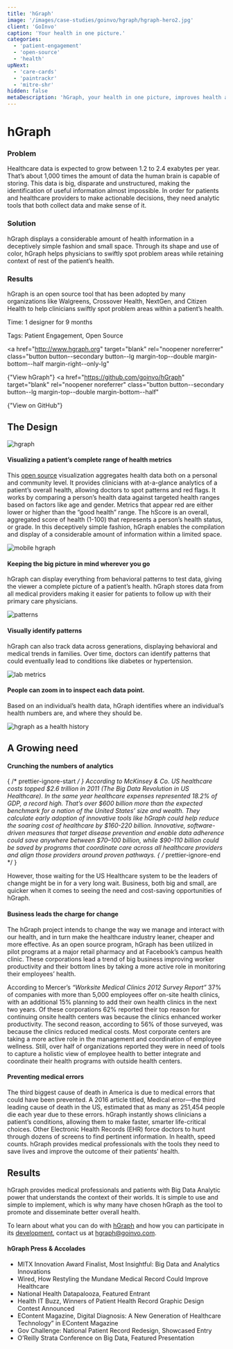 ```yaml
---
title: 'hGraph'
image: '/images/case-studies/goinvo/hgraph/hgraph-hero2.jpg'
client: 'GoInvo'
caption: 'Your health in one picture.'
categories:
  - 'patient-engagement'
  - 'open-source'
  - 'health'
upNext:
  - 'care-cards'
  - 'paintrackr'
  - 'mitre-shr'
hidden: false
metaDescription: 'hGraph, your health in one picture, improves health and healthcare with agile design and big data analytics'
---
```



# hGraph

### Problem

Healthcare data is expected to grow between 1.2 to 2.4 exabytes per year. That’s about 1,000 times the amount of data the human brain is capable of storing. This data is big, disparate and unstructured, making the identification of useful information almost impossible. In order for patients and healthcare providers to make actionable decisions, they need analytic tools that both collect data and make sense of it.

### Solution

hGraph displays a considerable amount of health information in a deceptively simple fashion and small space. Through its shape and use of color, hGraph helps physicians to swiftly spot problem areas while retaining context of rest of the patient’s health.

### Results

hGraph is an open source tool that has been adopted by many organizations like Walgreens, Crossover Health, NextGen, and Citizen Health to help clinicians swiftly spot problem areas within a patient’s health.

<span class="text--uppercase text--gray text--bold text--spacing text--md">Time:</span> 1 designer for 9 months

<span class="text--uppercase text--gray text--bold text--spacing text--md">Tags:</span> Patient Engagement, Open Source

<a
  href="http://www.hgraph.org"
  target="blank"
  rel="noopener noreferrer"
  class="button button--secondary button--lg margin-top--double margin-bottom--half margin-right--only-lg"
>
  {"View hGraph"}
</a>
<a
  href="https://github.com/goinvo/hGraph"
  target="blank"
  rel="noopener noreferrer"
  class="button button--secondary button--lg margin-top--double margin-bottom--half"
>
  {"View on GitHub"}
</a>
<Divider />

## The Design

![hgraph](/images/case-studies/goinvo/hgraph/hgraph-health-visualization.jpg)

#### Visualizing a patient’s complete range of health metrics

This [open source](https://github.com/goinvo/hGraph) visualization aggregates health data both on a personal and community level. It provides clinicians with at-a-glance analytics of a patient’s overall health, allowing doctors to spot patterns and red flags. It works by comparing a person’s health data against targeted health ranges based on factors like age and gender. Metrics that appear red are either lower or higher than the “good health” range. The hScore is an overall, aggregated score of health (1-100) that represents a person’s health status, or grade. In this deceptively simple fashion, hGraph enables the compilation and display of a considerable amount of information within a limited space.

![mobile hgraph](/images/case-studies/goinvo/hgraph/hgraph-mobile-health-design.jpg)

#### Keeping the big picture in mind wherever you go

hGraph can display everything from behavioral patterns to test data, giving the viewer a complete picture of a patient’s health. hGraph stores data from all medical providers making it easier for patients to follow up with their primary care physicians.

![patterns](/images/case-studies/goinvo/hgraph/hgraph-patterns.jpg)

#### Visually identify patterns

hGraph can also track data across generations, displaying behavioral and medical trends in families. Over time, doctors can identify patterns that could eventually lead to conditions like diabetes or hypertension.

![lab metrics](/images/case-studies/goinvo/hgraph/hgraph-labs-health-metrics.jpg)

#### People can zoom in to inspect each data point.

Based on an individual’s health data, hGraph identifies where an individual’s health numbers are, and where they should be.

![hgraph as a health history](/images/case-studies/goinvo/hgraph/hgraph-health-history-timeline.jpg)

<Divider />

## A Growing need

#### Crunching the numbers of analytics

{ /* prettier-ignore-start */ }
According to McKinsey & Co. US healthcare costs topped $2.6 trillion in 2011 (The Big Data Revolution in US Healthcare). In the same year healthcare expenses represented 18.2% of GDP, a record high. That’s over $600 billion more than the expected benchmark for a nation of the United States’ size and wealth. They calculate early adoption of innovative tools like hGraph could help reduce the soaring cost of healthcare by $160-220 billion. Innovative, software-driven measures that target disease prevention and enable data adherence could save anywhere between $70–100 billion, while \$90-110 billion could be saved by programs that coordinate care across all healthcare providers and align those providers around proven pathways.
{ /* prettier-ignore-end */ }

However, those waiting for the US Healthcare system to be the leaders of change might be in for a very long wait. Business, both big and small, are quicker when it comes to seeing the need and cost-saving opportunities of hGraph.

#### Business leads the charge for change

The hGraph project intends to change the way we manage and interact with our health, and in turn make the healthcare industry leaner, cheaper and more effective. As an open source program, hGraph has been utilized in pilot programs at a major retail pharmacy and at Facebook’s campus health clinic. These corporations lead a trend of big business improving worker productivity and their bottom lines by taking a more active role in monitoring their employees’ health.

According to Mercer’s _“Worksite Medical Clinics 2012 Survey Report”_ 37% of companies with more than 5,000 employees offer on-site health clinics, with an additional 15% planning to add their own health clinics in the next two years. Of these corporations 62% reported their top reason for continuing onsite health centers was because the clinics enhanced worker productivity. The second reason, according to 56% of those surveyed, was because the clinics reduced medical costs. Most corporate centers are taking a more active role in the management and coordination of employee wellness. Still, over half of organizations reported they were in need of tools to capture a holistic view of employee health to better integrate and coordinate their health programs with outside health centers.

#### Preventing medical errors

The third biggest cause of death in America is due to medical errors that could have been prevented. A 2016 article titled, Medical error—the third leading cause of death in the US, estimated that as many as 251,454 people die each year due to these errors. hGraph instantly shows clinicians a patient’s conditions, allowing them to make faster, smarter life-critical choices. Other Electronic Health Records (EHR) force doctors to hunt through dozens of screens to find pertinent information. In health, speed counts. hGraph provides medical professionals with the tools they need to save lives and improve the outcome of their patients’ health.

<Divider />

## Results

hGraph provides medical professionals and patients with Big Data Analytic power that understands the context of their worlds. It is simple to use and simple to implement, which is why many have chosen hGraph as the tool to promote and disseminate better overall health.

To learn about what you can do with [hGraph](https://www.hgraph.org/) and how you can participate in its [development](https://github.com/goinvo/hGraph), contact us at [hgraph@goinvo.com](mailto:hgraph@goinvo.com).

#### hGraph Press & Accolades

- MITX Innovation Award Finalist, Most Insightful: Big Data and Analytics Innovations
- Wired, How Restyling the Mundane Medical Record Could Improve Healthcare
- National Health Datapalooza, Featured Entrant
- Health IT Buzz, Winners of Patient Health Record Graphic Design Contest Announced
- EContent Magazine, Digital Diagnosis: A New Generation of Healthcare Technology” in EContent Magazine
- Gov Challenge: National Patient Record Redesign, Showcased Entry
- O’Reilly Strata Conference on Big Data, Featured Presentation
